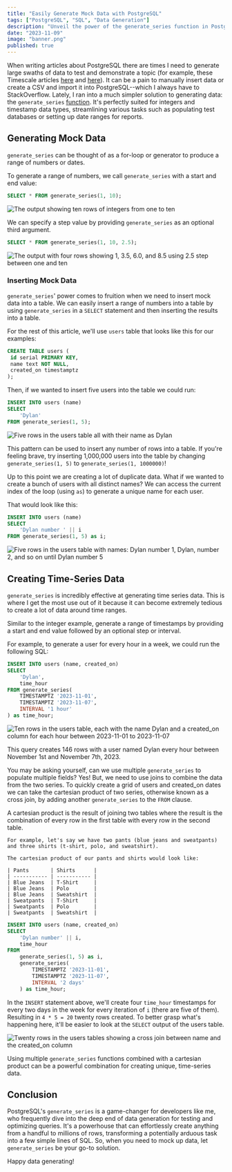 ```yaml
---
title: "Easily Generate Mock Data with PostgreSQL"
tags: ["PostgreSQL", "SQL", "Data Generation"]
description: "Unveil the power of the generate_series function in PostgreSQL for automated data generation. From simple number sequences to complex time-series data, learn how to streamline your SQL operations with practical examples and use cases."
date: "2023-11-09"
image: "banner.png"
published: true
---
```



When writing articles about PostgreSQL there are times I need to generate large swaths of data to test and demonstrate a topic (for example, these Timescale articles [here](https://www.timescale.com/blog/how-to-reduce-your-postgresql-database-size/) and [here](https://www.timescale.com/learn/how-to-reduce-bloat-in-large-postgresql-tables/)).
It can be a pain to manually insert data or create a CSV and import it into PostgreSQL--which I always have to StackOverflow. 
Lately, I ran into a much simpler solution to generating data: the `generate_series` [function](https://www.postgresql.org/docs/current/functions-srf.html).
It's perfectly suited for integers and timestamp data types, streamlining various tasks such as populating test databases or setting up date ranges for reports.

## Generating Mock Data

`generate_series` can be thought of as a for-loop or generator to produce a range of numbers or dates.

To generate a range of numbers, we call `generate_series` with a start and end value:

```sql
SELECT * FROM generate_series(1, 10);
```

![The output showing ten rows of integers from one to ten](./generate-int-example.png)

We can specify a step value by providing `generate_series` as an optional third argument.

```sql
SELECT * FROM generate_series(1, 10, 2.5);
```
![The output with four rows showing 1, 3.5, 6.0, and 8.5 using 2.5 step between one and ten](./generate-float-example-step.png)

### Inserting Mock Data

`generate_series`' power comes to fruition when we need to insert mock data into a table.
We can easily insert a range of numbers into a table by using `generate_series` in a `SELECT` statement and then inserting the results into a table.

For the rest of this article, we'll use `users` table that looks like this for our examples:

```sql
CREATE TABLE users (
 id serial PRIMARY KEY,
 name text NOT NULL,
 created_on timestamptz
);
```

Then, if we wanted to insert five users into the table we could run:


```sql
INSERT INTO users (name)
SELECT
    'Dylan'
FROM generate_series(1, 5);
```

![Five rows in the users table all with their name as Dylan](./user-dylan-create.png)

This pattern can be used to insert any number of rows into a table.
If you're feeling brave, try inserting 1,000,000 users into the table by changing `generate_series(1, 5)` to `generate_series(1, 1000000)`!

Up to this point we are creating a lot of duplicate data.
What if we wanted to create a bunch of users with all distinct names?
We can access the current index of the loop (using `as`) to generate a unique name for each user.

That would look like this:

```sql
INSERT INTO users (name)
SELECT
    'Dylan number ' || i
FROM generate_series(1, 5) as i;
```

![Five rows in the users table with names: Dylan number 1, Dylan, number 2, and so on until Dylan number 5](./user-dylan-with-number.png)

## Creating Time-Series Data

`generate_series` is incredibly effective at generating time series data.
This is where I get the most use out of it because it can become extremely tedious to create a lot of data around time ranges. 

Similar to the integer example, generate a range of timestamps by providing a start and end value followed by an optional step or interval.

For example, to generate a user for every hour in a week, we could run the following SQL:

```sql
INSERT INTO users (name, created_on)
SELECT
    'Dylan',
    time_hour
FROM generate_series(
    TIMESTAMPTZ '2023-11-01', 
    TIMESTAMPTZ '2023-11-07', 
    INTERVAL '1 hour'
) as time_hour;
```

![Ten rows in the users table, each with the name Dylan and a created_on column for each hour between 2023-11-01 to 2023-11-07](./time-series-hour.png)

This query creates 146 rows with a user named Dylan every hour between November 1st and November 7th, 2023.

You may be asking yourself, can we use multiple `generate_series` to populate multiple fields? Yes! 
But, we need to use joins to combine the data from the two series. 
To quickly create a grid of users and created_on dates we can take the cartesian product of two series, otherwise known as a cross join, by adding another `generate_series` to the `FROM` clause.

<Accordion title="What is a Cartesian Product?" client:load>
    A cartesian product is the result of joining two tables
    where the result is the combination of every row in the first table with every row in the second table.

    For example, let's say we have two pants (blue jeans and sweatpants) and three shirts (t-shirt, polo, and sweatshirt).
    
    The cartesian product of our pants and shirts would look like:

    | Pants       | Shirts      |
    | ----------- | ----------- |
    | Blue Jeans  | T-Shirt     |
    | Blue Jeans  | Polo        |
    | Blue Jeans  | Sweatshirt  |
    | Sweatpants  | T-Shirt     |
    | Sweatpants  | Polo        |
    | Sweatpants  | Sweatshirt  |

</Accordion>

```sql
INSERT INTO users (name, created_on)
SELECT
    'Dylan number' || i,
    time_hour
FROM 
    generate_series(1, 5) as i,
    generate_series(
        TIMESTAMPTZ '2023-11-01', 
        TIMESTAMPTZ '2023-11-07', 
        INTERVAL '2 days'
    ) as time_hour;
```

In the `INSERT` statement above, we'll create four `time_hour` timestamps for every two days in the week for every iteration of `i` (there are five of them). 
Resulting in `4 * 5 = 20` twenty rows created. 
To better grasp what's happening here, it'll be easier to look at the `SELECT` output of the users table.

![Twenty rows in the users tables showing a cross join between name and the created_on column](./multiple-series.png)

Using multiple `generate_series` functions combined with a cartesian product can be a powerful combination for creating unique, time-series data.

## Conclusion

PostgreSQL's `generate_series` is a game-changer for developers like me, who frequently dive into the deep end of data generation for testing and optimizing queries. It's a powerhouse that can effortlessly create anything from a handful to millions of rows, transforming a potentially arduous task into a few simple lines of SQL. 
So, when you need to mock up data, let `generate_series` be your go-to solution. 

Happy data generating!